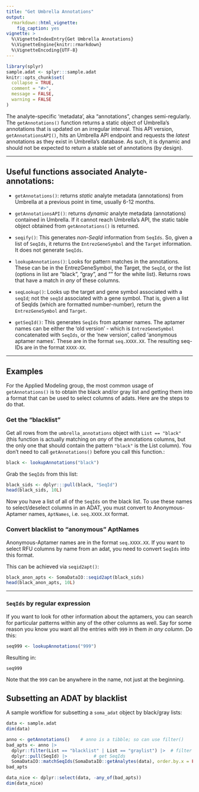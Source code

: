 ```yaml
---
title: "Get Umbrella Annotations"
output:
  rmarkdown::html_vignette:
    fig_caption: yes
vignette: >
  %\VignetteIndexEntry{Get Umbrella Annotations}
  %\VignetteEngine{knitr::rmarkdown}
  %\VignetteEncoding{UTF-8}
---
```


```r
library(splyr)
sample.adat <- splyr:::sample.adat
knitr::opts_chunk$set(
  collapse = TRUE, 
  comment = "#>",
  message = FALSE,
  warning = FALSE
)
```



The analyte-specific 'metadata', aka "annotations", changes semi-regularly.
The `getAnnotations()` function returns a static object of Umbrella's
annotations that is updated on an irregular interval.
This API version, `getAnnotationsAPI()`, hits an Umbrella API endpoint
and requests the _latest_ annotations as they exist in Umbrella's database.
As such, it is dynamic and should not be expected to return a stable
set of annotations (by design).


---------------------


## Useful functions associated Analyte-annotations:

* `getAnnotations()`:
returns _static_ analyte metadata (annotations) from Umbrella at a previous
point in time, usually 6-12 months.

* `getAnnotationsAPI()`:
returns _dynamic_ analyte metadata (annotations) contained in Umbrella.
If it cannot reach Umbrella's API, the static table object obtained
from `getAnnotations()` is returned.

* `seqify()`:
This generates _non-SeqId_ information from `SeqIds`. So, given a list of 
`SeqIds`, it returns the `EntrezGeneSymbol` and the `Target` information. 
It does not generate `SeqIds`.

* `lookupAnnotations()`:
Looks for pattern matches in the annotations. These can be in the 
EntrezGeneSymbol, the Target, the `SeqId`, or the list 
(options in list are "black", "gray", and "" for the white list). 
Returns rows that have a match in _any_ of these columns.

* `seqLookup()`:
Looks up the target and gene symbol associated with a `seqId`;
not the `seqId` associated with a gene symbol. That is, given a list of 
SeqIds (which are formatted number-number), return the `EntrezGeneSymbol`
and `Target`.

* `getSeqId()`:
This generates `SeqIds` from aptamer names. The aptamer names can be 
either the 'old version' - which is `EntrezGeneSymbol` concatenated
with `SeqIds`, or the 'new version', called 'anonymous aptamer names'. 
These are in the format `seq.XXXX.XX`. The resulting seq-IDs are in 
the format `XXXX-XX`.



----------------------


## Examples

For the Applied Modeling group, the most common usage of `getAnnotations()`
is to obtain the black and/or gray list and getting them into a format that 
can be used to select columns of adats. Here are the steps to do that.

### Get the "blacklist"

Get all rows from the `umbrella_annotations` object with 
`List == "black"` (this function is actually matching on _any_ of the 
annotations columns, but the only one that should contain the 
pattern `"black"` is the List column). You don't need to call 
`getAnnotations()` before you call this function.:


```r
black <- lookupAnnotations("black")
```

Grab the `SeqIds` from this list:

```r
black_sids <- dplyr:::pull(black, "SeqId")
head(black_sids, 10L)
```

Now you have a list of all of the `SeqIds` on the black list. 
To use these names to select/deselect columns in an ADAT, you must convert
to Anonymous-Aptamer names, `AptNames`, i.e. `seq.XXXX.XX` format.

### Convert blacklist to "anonymous" AptNames
Anonymous-Aptamer names are in the format `seq.XXXX.XX`. If you want 
to select RFU columns by name from an adat, you need to convert
`SeqIds` into this format. 

This can be achieved via `seqid2apt()`:

```r
black_anon_apts <- SomaDataIO::seqid2apt(black_sids)
head(black_anon_apts, 10L)
```

--------------


### `SeqIds` by regular expression
If you want to look for other information about the aptamers, you can 
search for particular patterns within any of the other columns as well.
Say for some reason you know you want all the entries with 
`999` in them _in any column_. Do this:

```r
seq999 <- lookupAnnotations("999")
```

Resulting in:

```r
seq999
```

Note that the `999` can be anywhere in the name, not just at the beginning.


## Subsetting an ADAT by blacklist
A sample workflow for subsetting a `soma_adat` object by black/gray lists:

```r
data <- sample.adat
dim(data)

anno <- getAnnotations()    # anno is a tibble; so can use filter()
bad_apts <- anno |> 
  dplyr::filter(List == "blacklist" | List == "graylist") |>  # filter rows
  dplyr::pull(SeqId) |>          # get SeqIds
  SomaDataIO::matchSeqIds(SomaDataIO::getAnalytes(data), order.by.x = FALSE) # keep order of `data`
bad_apts

data_nice <- dplyr::select(data, -any_of(bad_apts))
dim(data_nice)
```
